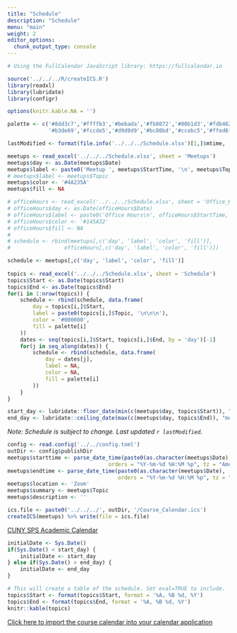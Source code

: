 ```yaml
---
title: "Schedule"
description: "Schedule"
menu: "main"
weight: 2
editor_options: 
  chunk_output_type: console
---
```



```r
# Using the FullCalendar JavaScript library: https://fullcalendar.io

source('../../../R/createICS.R')
library(readxl)
library(lubridate)
library(configr)

options(knitr.kable.NA = '')

palette <- c('#8dd3c7','#ffffb3','#bebada','#fb8072','#80b1d3','#fdb462',
			 '#b3de69','#fccde5','#d9d9d9','#bc80bd','#ccebc5','#ffed6f')

lastModified <- format(file.info('../../../Schedule.xlsx')[1,]$mtime, '%B %d, %Y %I:%M%p')

meetups <- read_excel('../../../Schedule.xlsx', sheet = 'Meetups')
meetups$day <- as.Date(meetups$Date)
meetups$label <- paste0('Meetup ', meetups$StartTime, '\n', meetups$Topic)
# meetups$label <- meetups$Topic
meetups$color <- '#4A235A'
meetups$fill <- NA

# officeHours <- read_excel('../../../Schedule.xlsx', sheet = 'Office_Hours')
# officeHours$day <- as.Date(officeHours$Date)
# officeHours$label <- paste0('Office Hours\n', officeHours$StartTime, '')
# officeHours$color <- '#145A32'
# officeHours$fill <- NA
# 
# schedule <- rbind(meetups[,c('day', 'label', 'color', 'fill')],
# 				  officeHours[,c('day', 'label', 'color', 'fill')])

schedule <- meetups[,c('day', 'label', 'color', 'fill')]
					
topics <- read_excel('../../../Schedule.xlsx', sheet = 'Schedule')
topics$Start <- as.Date(topics$Start)
topics$End <- as.Date(topics$End)
for(i in 1:nrow(topics)) {
	schedule <- rbind(schedule, data.frame(
		day = topics[i,]$Start,
		label = paste0(topics[i,]$Topic, '\n\n\n'),
		color = '#000000',
		fill = palette[i]
	))
	dates <- seq(topics[i,]$Start, topics[i,]$End, by = 'day')[-1]
	for(j in seq_along(dates)) {
		schedule <- rbind(schedule, data.frame(
			day = dates[j],
			label = NA,
			color = NA,
			fill = palette[i]
		))
	}
}

start_day <- lubridate::floor_date(min(c(meetups$day, topics$Start)), "month")
end_day <- lubridate::ceiling_date(max(c(meetups$day, topics$End)), "month") - 1
```

*Note: Schedule is subject to change. Last updated `r lastModified`.*

```r
config <- read.config('../../config.toml')
outDir <- config$publishDir
meetups$starttime <- parse_date_time(paste0(as.character(meetups$Date), ' ', meetups$StartTime),
							    orders = "%Y-%m-%d %H:%M %p", tz = "America/New_York")
meetups$endtime <- parse_date_time(paste0(as.character(meetups$Date), ' ', meetups$EndTime),
								   orders = "%Y-%m-%d %H:%M %p", tz = "America/New_York")
meetups$location <- 'Zoom'
meetups$summary <- meetups$Topic
meetups$description <- ''

ics.file <- paste0('../../../', outDir, '/Course_Calendar.ics')
createICS(meetups) %>% write(file = ics.file)
```


[CUNY SPS Academic Calendar](https://sps.cuny.edu/academics/academic-calendar)

```r
initialDate <- Sys.Date()
if(Sys.Date() < start_day) {
	initialDate <- start_day
} else if(Sys.Date() > end_day) {
	initialDate <- end_day
}
```

<script>

  document.addEventListener('DOMContentLoaded', function() {
    var calendarEl = document.getElementById('calendar');

    var calendar = new FullCalendar.Calendar(calendarEl, {
      initialDate: '`r initialDate`',
      initialView: 'dayGridMonth',
      headerToolbar: {
        left: 'prev,next today',
        center: 'title',
        right: 'dayGridMonth,timeGridWeek,timeGridDay,listWeek'
      },
      height: 'auto',
      navLinks: true, // can click day/week names to navigate views
      editable: true,
      selectable: true,
      selectMirror: true,
      nowIndicator: true,
      events: [
```r
cat(paste0(c(
	paste0('{ title: "', topics$Topic, '",\n', 
	       ifelse(is.na(topics$Link), '', paste0('  url: "', topics$Link, '",\n')),
		   "  start: '", as.Date(topics$Start), "',\n",
		   "  end: '", (as.Date(topics$End)+1), "' }"),
		paste0("{ title: '", meetups$Topic, "',\n", 
	       ifelse(is.na(meetups$Link), '', paste0('  url: "', meetups$Link, '",\n')),
		   "  start: '", format(meetups$starttime, '%Y-%m-%dT%H:%M:%S'), "',\n",
		   "  end: '", format(meetups$endtime, '%Y-%m-%dT%H:%M:%S'), "' }")
	), collapse = ',\n '))
```
      ]
    });

    calendar.render();
  });

</script>

<div id='calendar'></div>


```r
# This will create a table of the schedule. Set eval=TRUE to include.
topics$Start <- format(topics$Start, format = '%A, %B %d, %Y')
topics$End <- format(topics$End, format = '%A, %B %d, %Y')
knitr::kable(topics)
```

[Click here to import the course calendar into your calendar application](/Course_Calendar.ics)

